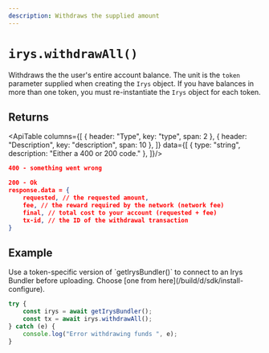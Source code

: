 ```yaml
---
description: Withdraws the supplied amount
---
```




# `irys.withdrawAll()`

Withdraws the the user's entire account balance. The unit is the `token` parameter supplied when creating the `Irys` object. If you have balances in more than one token, you must re-instantiate the `Irys` object for each token.

## Returns

<ApiTable columns={[
	{ header: "Type", key: "type", span: 2 },
	{ header: "Description", key: "description", span: 10 },
]} data={[
		{ type: "string", description: "Either a 400 or 200 code." },
]}/>


```json
400 - something went wrong

200 - Ok
response.data = {
	requested, // the requested amount,
	fee, // the reward required by the network (network fee)
	final, // total cost to your account (requested + fee)
	tx-id, // the ID of the withdrawal transaction
}
```

## Example

<Callout type="info" emoji="ℹ️">
	Use a token-specific version of `getIrysBundler()` to connect to an Irys Bundler before uploading. Choose [one from here](/build/d/sdk/install-configure).  
</Callout>

```ts
try {
	const irys = await getIrysBundler();
	const tx = await irys.withdrawAll();
} catch (e) {
	console.log("Error withdrawing funds ", e);
}
```
